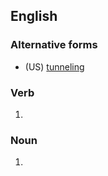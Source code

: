 ==English==

===Alternative forms===
* (US) [[tunneling]]

===Verb===
{{head|en|verb form}}

# {{present participle of|en|tunnel|nocat=1}}

===Noun===
{{en-noun|~}}

# {{alt form|en|tunneling}}